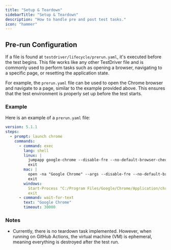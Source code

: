 ```yaml
---
title: "Setup & Teardown"
sidebarTitle: "Setup & Teardown"
description: "How to handle pre and post test tasks."
icon: "hammer"
---
```


## Pre-run Configuration

If a file is found at `testdriver/lifecycle/prerun.yaml`, it's executed before the test begins. This file works like any other TestDriver file and is commonly used to perform tasks such as opening a browser, navigating to a specific page, or resetting the application state.

For example, the `prerun.yaml` file can be used to open the Chrome browser and navigate to a page, similar to the example provided above. This ensures that the test environment is properly set up before the test starts.

### Example

Here is an example of a `prerun.yaml` file:

```yaml
version: 5.1.1
steps:
  - prompt: launch chrome
    commands:
      - command: exec
        lang: shell
        linux: |
          jumpapp google-chrome --disable-fre --no-default-browser-check --no-first-run "${TD_WEBSITE}" &
          exit
        mac: |
          open -na "Google Chrome" --args --disable-fre --no-default-browser-check --no-first-run --disable-features=PasswordManagerEnabled "${TD_WEBSITE}" &
          exit
        windows:
          Start-Process "C:/Program Files/Google/Chrome/Application/chrome.exe" -ArgumentList "--start-maximized", "${TD_WEBSITE}"
          exit
      - command: wait-for-text
        text: "Google Chrome"
        timeout: 30000
```

### Notes

- Currently, there is no teardown task implemented. However, when running on GitHub Actions, the virtual machine (VM) is ephemeral, meaning everything is destroyed after the test run.
